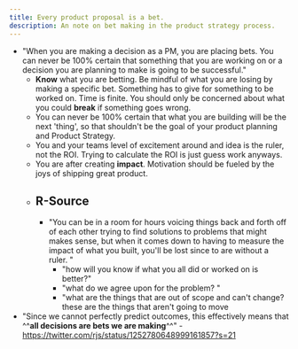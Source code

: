 ```yaml
---
title: Every product proposal is a bet.
description: An note on bet making in the product strategy process.
---
```


- "When you are making a decision as a PM, you are placing bets. You can never be 100% certain that something that you are working on or a decision you are planning to make is going to be successful."
  - **Know** what you are betting. Be mindful of what you are losing by making a specific bet. Something has to give for something to be worked on. Time is finite. You should only be concerned about what you could **break** if something goes wrong.
  - You can never be 100% certain that what you are building will be the next 'thing', so that shouldn't be the goal of your product planning and Product Strategy.
  - You and your teams level of excitement around and idea is the ruler, not the ROI. Trying to calculate the ROI is just guess work anyways.
  - You are after creating **impact**. Motivation should be fueled by the joys of shipping great product.
  - ## R-Source
    - "You can be in a room for hours voicing things back and forth off of each other trying to find solutions to problems that might makes sense, but when it comes down to having to measure the impact of what you built, you'll be lost since to are without a ruler. "
      - "how will you know if what you all did or worked on is better?"
      - "what do we agree upon for the problem? "
      - "what are the things that are out of scope and can't change? these are the things that aren't going to move
- "Since we cannot perfectly predict outcomes, this effectively means that ^^**all decisions are bets we are making**^^" - https://twitter.com/rjs/status/1252780648999161857?s=21
